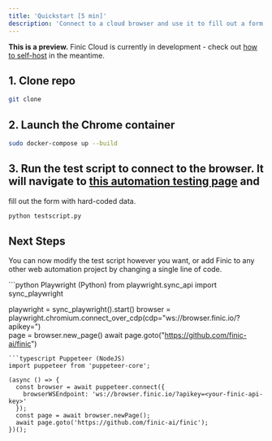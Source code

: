 ```yaml
---
title: 'Quickstart [5 min]'
description: 'Connect to a cloud browser and use it to fill out a form online'
---
```

<Note>**This is a preview.** Finic Cloud is currently in development - check out [how to self-host](browsers/self-hosting) in the meantime.</Note>

## 1. Clone repo
```bash
git clone 
```
## 2. Launch the Chrome container
```bash
sudo docker-compose up --build
```
## 3. Run the test script to connect to the browser. It will navigate to [this automation testing page](https://testpages.herokuapp.com/styled/basic-html-form-test.html) and
fill out the form with hard-coded data.
```bash
python testscript.py
```

## Next Steps
You can now modify the test script however you want, or add Finic to any other web automation project by changing a single line of code.

<CodeGroup>
```python Playwright (Python)
from playwright.sync_api import sync_playwright

playwright = sync_playwright().start()
browser = playwright.chromium.connect_over_cdp(cdp="ws://browser.finic.io/?apikey=<your-finic-api-key>")    
page = browser.new_page()
await page.goto("https://github.com/finic-ai/finic")
```
```typescript Puppeteer (NodeJS)
import puppeteer from 'puppeteer-core';

(async () => {
  const browser = await puppeteer.connect({
    browserWSEndpoint: 'ws://browser.finic.io/?apikey=<your-finic-api-key>'
  });
  const page = await browser.newPage();
  await page.goto('https://github.com/finic-ai/finic');
})();

```
</CodeGroup>